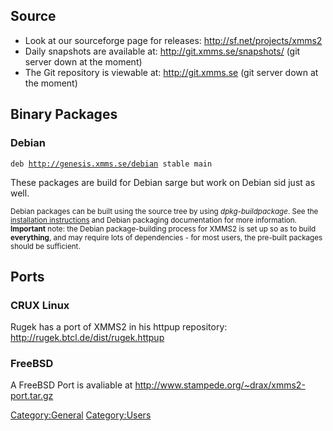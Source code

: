 == Source ==
* Look at our sourceforge page for releases: http://sf.net/projects/xmms2
* Daily snapshots are available at: http://git.xmms.se/snapshots/ (git server down at the moment)
* The Git repository is viewable at: http://git.xmms.se (git server down at the moment)

== Binary Packages ==

=== Debian ===
 deb http://genesis.xmms.se/debian stable main

These packages are build for Debian sarge but work on Debian sid just as well.

<small>Debian packages can be built using the source tree by using ''dpkg-buildpackage''. See the [[Install instructions | installation instructions]] and Debian packaging documentation for more information. '''Important''' note: the Debian package-building process for XMMS2 is set up so as to build '''everything''', and may require lots of dependencies - for most users, the pre-built packages should be sufficient.</small>

== Ports ==

=== CRUX Linux ===

Rugek has a port of XMMS2 in his httpup repository: http://rugek.btcl.de/dist/rugek.httpup

=== FreeBSD ===

A FreeBSD Port  is avaliable at http://www.stampede.org/~drax/xmms2-port.tar.gz

[[Category:General]]
[[Category:Users]]